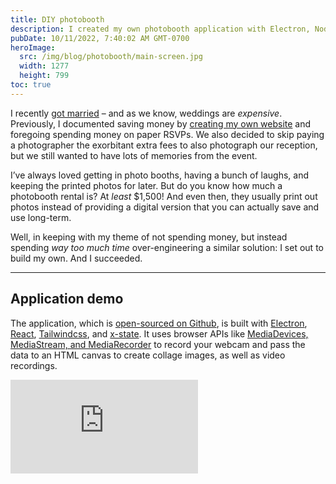 ```yaml
---
title: DIY photobooth
description: I created my own photobooth application with Electron, Node.js, React, and Tailwindcss and used a GoPro as a webcam for my wedding instead of renting a commercial booth. It was fun to build and even more fun to use.
pubDate: 10/11/2022, 7:40:02 AM GMT-0700
heroImage:
  src: /img/blog/photobooth/main-screen.jpg
  width: 1277
  height: 799
toc: true
---
```



I recently [got married]() – and as we know, weddings are _expensive_. Previously, I documented saving money by [creating my own website](/blog/2022/06/04/custom-wedding-website) and foregoing spending money on paper RSVPs. We also decided to skip paying a photographer the exorbitant extra fees to also photograph our reception, but we still wanted to have lots of memories from the event.

I’ve always loved getting in photo booths, having a bunch of laughs, and keeping the printed photos for later. But do you know how much a photobooth rental is? At _least_ $1,500! And even then, they usually print out photos instead of providing a digital version that you can actually save and use long-term.

Well, in keeping with my theme of not spending money, but instead spending _way too much time_ over-engineering a similar solution: I set out to build my own. And I succeeded.

---

## Application demo

The application, which is [open-sourced on Github](https://github.com/paularmstrong/photobooth), is built with [Electron](https://www.electronjs.org/), [React](https://reactjs.org/), [Tailwindcss](https://tailwindcss.com), and [x-state](https://xstate.js.org/). It uses browser APIs like [MediaDevices, MediaStream, and MediaRecorder](https://developer.mozilla.org/en-US/docs/Web/API/Media_Capture_and_Streams_API) to record your webcam and pass the data to an HTML canvas to create collage images, as well as video recordings.

<iframe
	class="aspect-video w-full"
	loading="lazy"
	src="https://www.youtube-nocookie.com/embed/e6I4G3Bf0Qk?rel=0"
	title="The Photo Booth application in action"
	frameborder="0"
	allow="accelerometer; autoplay; clipboard-write; encrypted-media; gyroscope; picture-in-picture"
	allowfullscreen
/>

I had a script running to watch the directory where the application saved the photos. That script looked at each new image, resized, and uploaded them directly to my Firebase storage account for immediate display in a gallery on the wedding website.

## The “Memory Shack”

From a physical standpoint, the photo "booth" was renamed to the "Memory Shack". It consisted of a borrowed portable USB-C LCD screen, a 6-button StreamDeck mini (because the screen was not a touch screen), a ring light, and a GoPro running as a webcam.

All of the wood used was donated from a friend and it was all pretty warped. We did the best we could with making it look nice – and it did turn out nice, if you don’t mind that it looks like an old shack in the woods. So, we renamed it to the “Memory Shack”.

<Picture
	src="/img/blog/photobooth/shack.jpg"
	widths={[640, 1200]}
	width={1200}
	height={900}
	itemprop="image"
	loading="lazy"
	fit="cover"
	alt="Photo “Booth” build – aka the “Memory Shack” because of how janky it looked"
/>

Unfortunately, through the chaos of it all, I forgot to get a photo of the actual photobooth at the reception.

## The result

It may have looked janky and silly, but this thing was a _hit_! We had props, hats, glasses, and whatever silly things we could find from costumes between ourselves and friends. And the photos turned out absolutely hilarious and fun.

<div class="not-prose mb-12 grid w-full grid-cols-2 gap-4 md:grid-cols-3">
	<Picture
		class="!mt-0 w-full max-w-none -rotate-6 shadow-md dark:shadow-lg"
		src="/img/blog/photobooth/samples/2022-10-07-224047.jpg"
		widths={[240, 640]}
		width={640}
		height={394}
		itemprop="image"
		loading="lazy"
		alt="Sample photo from the “Memory Shack” DIY photobooth"
	/>
	<Picture
		class="!mt-0 w-full max-w-none rotate-12 shadow-md dark:shadow-lg"
		src="/img/blog/photobooth/samples/2022-10-08-234507.jpg"
		widths={[240, 640]}
		width={640}
		height={394}
		itemprop="image"
		loading="lazy"
		alt="Sample photo from the “Memory Shack” DIY photobooth"
	/>
	<Picture
		class="!mt-0 w-full max-w-none -rotate-6 shadow-md dark:shadow-lg"
		src="/img/blog/photobooth/samples/2022-10-07-235215.jpg"
		widths={[240, 640]}
		width={640}
		height={394}
		itemprop="image"
		loading="lazy"
		alt="Sample photo from the “Memory Shack” DIY photobooth"
	/>
	<Picture
		class="!mt-0 w-full max-w-none rotate-6 shadow-md dark:shadow-lg"
		src="/img/blog/photobooth/samples/2022-10-08-233133.jpg"
		widths={[240, 640]}
		width={640}
		height={394}
		itemprop="image"
		loading="lazy"
		alt="Sample photo from the “Memory Shack” DIY photobooth"
	/>
	<Picture
		class="!mt-0 w-full max-w-none -rotate-6 shadow-md dark:shadow-lg"
		src="/img/blog/photobooth/samples/2022-10-07-234849.jpg"
		widths={[240, 640]}
		width={640}
		height={394}
		itemprop="image"
		loading="lazy"
		alt="Sample photo from the “Memory Shack” DIY photobooth"
	/>
	<Picture
		class="!mt-0 w-full max-w-none rotate-6 shadow-md dark:shadow-lg"
		src="/img/blog/photobooth/samples/2022-10-09-023009.jpg"
		widths={[240, 640]}
		width={640}
		height={394}
		itemprop="image"
		loading="lazy"
		alt="Sample photo from the “Memory Shack” DIY photobooth"
	/>
</div>

All-in-all, I spent _at least_ 200 hours between research, prototyping, building, tweaking, and playing around with this. If I tried to cost:benefit ratio it all out with an hourly rate of my time, it probably would have been cheaper to rent a photobooth. However, after seeing the result of what I made, I think that I made the right choice by building this photobooth myself.

<Aside title="Stay tuned for more!" type="info">

If you’re interested in the nitty gritty details, stay tuned for a new post soon (currently in progress, I swear!) that dives into some scrapped versions of the application, the choices that I made along the way, and the details of how it all works together.

</Aside>

